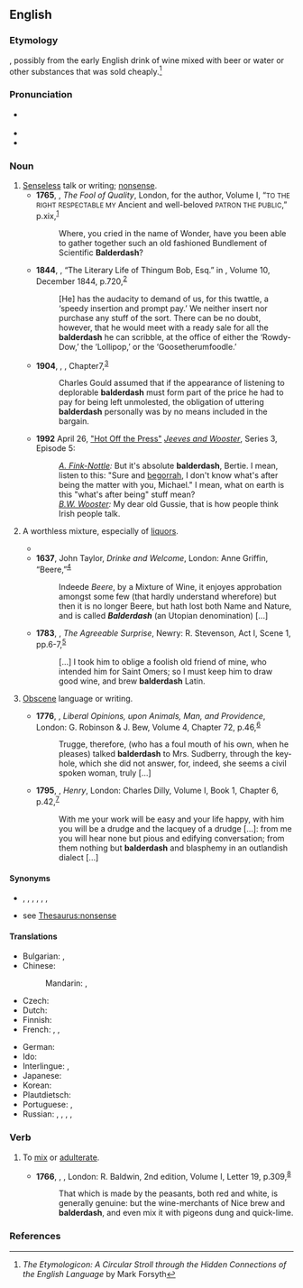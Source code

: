 ==English==

===Etymology===
{{unk|en}}, possibly from the early English drink of wine mixed with beer or water or other substances that was sold cheaply.<ref>''The Etymologicon: A Circular Stroll through the Hidden Connections of the English Language'' by Mark Forsyth</ref>

===Pronunciation===
* {{a|UK}} {{IPA|en|/ˈbɔːldə.dæʃ/}}
* {{audio|en|LL-Q1860 (eng)-Vealhurl-balderdash.wav|Audio (UK)}}
* {{rhymes|en|æʃ}}

===Noun===
{{en-noun|-}}

# [[senseless|Senseless]] talk or writing; [[nonsense]].
#* '''1765''', {{w|Henry Brooke (writer)|Henry Brooke}}, ''The Fool of Quality'', London, for the author, Volume I, “<small>TO THE RIGHT RESPECTABLE MY</small> Ancient and well-beloved <small>PATRON THE PUBLIC</small>,” p.{{nbsp}}xix,<sup>[http://name.umdl.umich.edu/004836069.0001.001]</sup>
#*: Where, you cried in the name of Wonder, have you been able to gather together such an old fashioned Bundlement of Scientific '''Balderdash'''?
#* '''1844''', {{w|Edgar Allan Poe}}, “The Literary Life of Thingum Bob, Esq.” in ''{{w|Southern Literary Messenger}}'', Volume 10, December 1844, p.{{nbsp}}720,<sup>[https://catalog.hathitrust.org/Record/100706269]</sup>
#*: [He] has the audacity to demand of us, for this twattle, a ‘speedy insertion and prompt pay.’ We neither insert nor purchase any stuff of the sort. There can be no doubt, however, that he would meet with a ready sale for all the '''balderdash''' he can scribble, at the office of either the ‘Rowdy-Dow,’ the ‘Lollipop,’ or the ‘Goosetherumfoodle.’
#* '''1904''', {{w|Joseph Conrad}}, ''{{w|Nostromo}}'', Chapter{{nbsp}}7,<sup>[http://www.gutenberg.org/files/2021/2021-h/2021-h.htm]</sup>
#*: Charles Gould assumed that if the appearance of listening to deplorable '''balderdash''' must form part of the price he had to pay for being left unmolested, the obligation of uttering '''balderdash''' personally was by no means included in the bargain.
#* '''1992''' April 26, [[w:List of Jeeves and Wooster episodes|"Hot Off the Press"]] [[w:Jeeves and Wooster|''Jeeves and Wooster'']], Series 3, Episode 5:
#*: ''[[w:Gussie Fink-Nottle|A. Fink-Nottle]]:'' But it's absolute '''balderdash''', Bertie. I mean, listen to this: "Sure and [[begorrah]], I don't know what's after being the matter with you, Michael." I mean, what on earth is this "what's after being" stuff mean?<br>''[[w:Bertie Wooster|B.W. Wooster]]:'' My dear old Gussie, that is how people think Irish people talk.
# {{lb|en|archaic}} A worthless mixture, especially of [[liquor]]s.
#* {{RQ:Nashe Lenten Stuffe|pages=7–8|pageref=8|passage=[T]hey would no more liue vnder the yoke of the Sea, or haue their heads waſht with his bubbly ſpume or Barbers '''balderdaſh''', [...]}}
#* '''1637''', John Taylor, ''Drinke and Welcome'', London: Anne Griffin, “Beere,”<sup>[http://name.umdl.umich.edu/A13442.0001.001]</sup>
#*: Indeede ''Beere'', by a Mixture of Wine, it enjoyes approbation amongst some few (that hardly understand wherefore) but then it is no longer Beere, but hath lost both Name and Nature, and is called '''''Balderdash''''' (an Utopian denomination) [...]
#* '''1783''', {{w|John O'Keeffe (writer)|John O’Keeffe}}, ''The Agreeable Surprise'', Newry: R. Stevenson, Act I, Scene 1, pp.{{nbsp}}6-7,<sup>[http://name.umdl.umich.edu/004776776.0001.000]</sup>
#*: [...] I took him to oblige a foolish old friend of mine, who intended him for Saint Omers; so I must keep him to draw good wine, and brew '''balderdash''' Latin.
# {{lb|en|obsolete}} [[obscene|Obscene]] language or writing.
#* '''1776''', {{w|Samuel Jackson Pratt}}, ''Liberal Opinions, upon Animals, Man, and Providence'', London: G. Robinson & J. Bew, Volume 4, Chapter 72, p.{{nbsp}}46,<sup>[http://name.umdl.umich.edu/004897843.0001.004]</sup>
#*: Trugge, therefore, (who has a foul mouth of his own, when he pleases) talked '''balderdash''' to Mrs. Sudberry, through the key-hole, which she did not answer, for, indeed, she seems a civil spoken woman, truly [...]
#* '''1795''', {{w|Richard Cumberland (dramatist)|Richard Cumberland}}, ''Henry'', London: Charles Dilly, Volume I, Book 1, Chapter 6, p.{{nbsp}}42,<sup>[http://name.umdl.umich.edu/004875941.0001.001]</sup>
#*: With me your work will be easy and your life happy, with him you will be a drudge and the lacquey of a drudge [...]: from me you will hear none but pious and edifying conversation; from them nothing but '''balderdash''' and blasphemy in an outlandish dialect [...]

====Synonyms====
* {{l|en|bunk}}, {{l|en|drivel}}, {{l|en|folderol}}, {{l|en|piffle}}, {{l|en|poppycock}}, {{l|en|rubbish}}, {{l|en|twaddle}}
* see [[Thesaurus:nonsense]]

====Translations====
{{trans-top|nonsense}}
* Bulgarian: {{t+|bg|глупост|alt=глу́пости|f-p}}, {{t+|bg|безсмислица|alt=безсми́слици|f-p}}
* Chinese:
*: Mandarin: {{t+|cmn|胡說八道|sc=Hani}}, {{t+|cmn|胡说八道|tr=húshuōbādào|sc=Hani}}
* Czech: {{t|cs|cancy|m-p}}
* Dutch: {{t+|nl|gebazel|n}}
* Finnish: {{t+|fi|soopa}}
* French: {{t+|fr|bêtises|f-p}}, {{t+|fr|calembredaines|f-p}}, {{t+|fr|carabistouilles|f-p}}
{{trans-mid}}
* German: {{t+|de|Gefasel|n}}
* Ido: {{t+check|io|stulto|alt=stult-ajo}} <!-- was "[[stulto|stult-ajo]]" - assumed inflected form or vocalised spelling; please verify if linking is acceptable. see [[User:Kephir/gadgets/xte#Translation_fixing]] -->
* Interlingue: {{t|ie|galimatias}}, {{t|ie|nonsense}}
* Japanese: {{t|ja|たわごと|tr=tawagoto|sc=Jpan}}
* Korean: {{t+|ko|농담|sc=Kore}}
* Plautdietsch: {{t|pdt|Domheit|f}}
* Portuguese: {{t+|pt|besteira|f}}, {{t+|pt|baboseira|f}}
* Russian: {{t+|ru|чепуха́|f}}, {{t+|ru|бессмы́слица|f}}, {{t+|ru|вздор|m}}, {{t+|ru|галиматья́|f}}, {{t+|ru|белиберда́|f}}
{{trans-bottom}}

===Verb===
{{en-verb}}

# {{lb|en|archaic}} To [[mix]] or [[adulterate]].
#* '''1766''', {{w|Tobias Smollett}}, ''{{w|Travels through France and Italy}}'', London: R. Baldwin, 2nd edition, Volume I, Letter 19, p.{{nbsp}}309,<sup>[https://archive.org/details/travelsthroughfr01smol]</sup>
#*: That which is made by the peasants, both red and white, is generally genuine: but the wine-merchants of Nice brew and '''balderdash''', and even mix it with pigeons dung and quick-lime.

===References===
<references/>